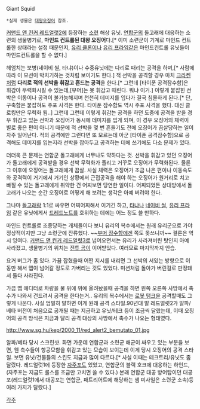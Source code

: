 Giant Squid

 *실제 생물은 [[대왕오징어]] 참조.



{{{#!html
<iframe width="480" height="360" src="http://www.youtube.com/embed/au81LBz3eYI" frameborder="0" allowfullscreen></iframe>}}}


[[커맨드 앤 컨커 레드얼럿2]]에 등장하는 [[소련]] 해상 유닛. [[연합군]]의 돌고래에 대응하는 소련의 생물병기로, '''마인드 컨트롤된 대왕 오징어'''다.[* 이미 소련군이 기계로 마인드 컨트롤한 상태라는 설정 때문인지, [[유리 클론]]이나 [[유리 프라임]]같은 마인드컨트롤 유닛들이 마인드컨트롤을 할 수 없다.]

헤엄치는 보병(네이비 씰, 타냐)이나 수중유닛에는 다리로 때리는 공격을 하며,[* 사람에 따라 이 모션이 박치기하는 것처럼 보이기도 한다.] 적 선박을 공격할 경우 마치 [[크라켄]]처럼 '''다리로 적의 선박을 휘감고 흔드는 공격'''을 한다.[* 그런데 [타이푼 공격잠수함]은 휘감아 무력화시킬 수 있는데,[부머]는 못 휘감고 때린다. 뭐냐 이거.] 이렇게 붙잡힌 선박은 이동이나 공격이 불가능해지며 천천히 데미지를 입다가 결국 침몰하게 된다.[* 단, 구축함은 붙잡혀도 주포 사격은 한다. 타이푼 잠수함도 역시 주포 사격을 했다. 대신 클로킹만은 무력화 됨..] 그런데 그런데 이렇게 휘감는 공격을 하던 도중에 공격을 받을 경우 휘감고 있는 선박과 오징어가 동시에 데미지를 입게 되며, 이 경우 오징어의 체력이 별로 좋은 편이 아니기 때문에 적 선박을 몇 번 흔들기도 전에 오징어가 끔살당하는 일이 자주 일어난다. 적의 공격에만 그런다면 또 모르는데 아군 [타이푼 공격잠수함]으로 공격해도 데미지를 입는지라 선박을 잡아두고 공격하는 데에 쓰기에도 다소 문제가 있다. 

더더욱 큰 문제는 연합군 돌고래에게 너무나도 약하다는 것. 선박을 휘감고 있던 오징어가 돌고래에게 공격받을 경우 선박 무력화가 풀리고 거꾸로 오징어가 무력화된다. 물론 그 이후에 오징어는 돌고래에게 끔살. 사실 체력은 오징어가 조금 나은 편이나 이동속도와 공격력이 거기에서 거기인 상황에서 근접공격을 해야 하는 오징어가 원거리로 치고 빠질 수 있는 돌고래에게 취약한 건 어찌보면 당연한 일이다. 어찌되었든 상대방에서 돌고래가 나오는 순간 오징어로 어떻게 해 보려는 생각은 아예 버려야 한다.

그나마 [[돌고래]]랑 1:1로 싸우면 어찌어찌해서 이기긴 하고, [[타냐]]나 [[네이비 씰]], [[유리 프라임]] 같은 유닛에게서 [[드레드노트]]를 호위하는 데에는 어느 정도 쓸 만하다.

마인드 컨트롤로 조종당하는 개체들이다 보니 유리의 복수에서는 원래 유리군으로 가야 정상적이지만 그냥 소련군에 잔류했다. ~~[[부머 잠수함]]에겐 쪽도 못쓰니까~~ 결론은 역시 잉여다. [[커맨드 앤 컨커 레드얼럿3]]로 넘어오면서는 유리가 사라져버린 탓인지 아예 사라졌고, 생물병기의 위치는 [[전투 곰]]이 이어받았다. 여러모로 마지막까지 안습.

요거 버그가 좀 있다. 가끔 잡혔을때 어떤 지시를 내리면 그 선박의 서있는 방향으로 이동만 해서 맵이 넘어갈 정도로 가버리는 것도 있었다. 미션처럼 돌아가 버린걸로 판정돼서 둘다 사라진다. 

가끔 맵 에디터로 차량을 물 위에 위에 올려놨을때 공격을 하면 왼쪽 오른쪽 사방에서 촉수가 나와서 건드려서 공격을 한다는거.. 유리의 복수에서는 [[로봇 탱크]]을 공격할때도 그렇게 나온다. 사실 엄밀히 말하면 이게 원래 공격 스타일.90년대 말 레드얼럿2가 알파/베타 버전이 처음으로 공개될 때는 지금하고 유닛/테크 등이 조금씩 달랐는데, 이때 오징어의 공격 방식은 지금과 달리 공격 대상의 사방에서 촉수가 나오는 형태였다.

http://www.sg.hu/kep/2000_11/red_alert2_bemutato_01.jpg

알파/베타 당시 스크린샷. 화면 가운데 연합군과 소련군 해군이 싸우고 있는 부분을 보면, 웬 촉수들이 항공모함을 휘감고 있는 모습이 보이는데 이게 당시 오징어의 공격 스타일. 보면 유닛/건물들의 스킨도 지금과 많이 다르다.[* 사실 이때는 테크트리/유닛도 좀 달랐다. 레드얼럿1에 등장한 [[자주포]]도 있었고, 연합군의 블랙 호크에 대응하는 하인드,(자주포는 지금도 룰스를 조금만 고치면 쓸 수 있다.) 본래 연합군 대공 방어탑이던 대공포(레드얼럿1에서 대공포는 연합군, 패트리어트에 해당하는 샘 미사일은 소련군 소속)등 여러 가지가 달랐다.]

[[각주]]
